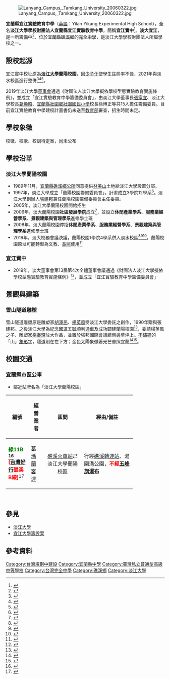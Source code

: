 {{Notability Unreferenced|time=2020-09-14}}
{{future}}
{{Infobox School
|name           = 淡江大學學校財團法人宜蘭縣宜江實驗教育中學
|other_name     = Yilan Yikang Experimental High School
|image          = 
|motto          = 
|established    = 籌備中
|type           = 私立[[完全中學|完全中學]]
|legal_person   = 淡江大學學校財團法人<ref>{{Cite web|title= 訊息公告：本校自109年8月1日起定名為「淡江大學學校財團法人淡江大學」，請查照。|url= http://www.ac.tku.edu.tw/news/news.php?Sn=1105|accessdate=2020-09-27|author=淡江大學秘書處|publisher=|language=zh-hant}}</ref>
|district       = {{ROC-TW}}[[宜蘭縣|宜蘭縣]]
|grades         = [[中等教育|中等教育]]、[[國民教育|國民教育]]
|president      = 
|principal      = 
|head of school = 
|dean           = 
|athletics      =
|conference     =
|enrollment     =
|area           = 40.45[[公頃|公頃]]
|free_label     = 校別
|free_text      = [[高級中等學校|高級中等學校]]<br/>[[國民中學|國民中學]]
|free_label2    = 核准文號
|free_text2     = 尚未核定
|score          =
|location       = [[宜蘭縣|宜蘭縣]][[礁溪鄉|礁溪鄉]]林美村林尾路180號
|website        = 
}}
[[File:Lanyang_Campus,_Tamkang_University_20060322.jpg|thumb]]

'''宜蘭縣宜江實驗教育中學'''（[[英語|英語]]：Yilan Yikang Experimental High School），全名'''淡江大學學校財團法人宜蘭縣宜江實驗教育中學'''，簡稱'''宜江實中'''<ref>{{Cite web|title= 實驗學校增 淡大籌備宜江實中，北市濱江下學年轉型|url= https://www.mdnkids.com/news/?Serial_NO=114894|accessdate=2020-09-15|author=沈育如、阮筱琪|publisher=國語日報社|language=zh-hant}}</ref>、'''淡大宜江'''，是一所籌備中<ref>{{Cite web|title=獨／淡江蘭陽校園原址 擬設實驗中學招高、國中生|url=https://udn.com/news/story/6928/4276393|accessdate=2020-09-15|author=馮靖惠|publisher=聯合新聞網|language=zh-hant|archive-date=2020-07-28|archive-url=https://web.archive.org/web/20200728180236/https://udn.com/news/story/6928/4276393|dead-url=no}}</ref>、位於[[宜蘭縣|宜蘭縣]][[礁溪鄉|礁溪鄉]]的[[完全中學|完全中學]]，是淡江大學學校財團法人所屬學校之一。

== 設校起源 ==
宜江實中校址原為'''[[淡江大學|淡江大學]]蘭陽校園'''，因[[少子化|少子化]]使學生註冊率不佳，2021年與淡水校區進行整併<ref>{{Cite web|title=淡大蘭陽校園將整併 擬110學年遷回淡水校區|url=https://www.cna.com.tw/news/ahel/201912150079.aspx|accessdate=2020-09-13|author=許秩維|publisher=中央社|language=zh-hant|archive-date=2019-12-15|archive-url=https://web.archive.org/web/20191215101042/https://www.cna.com.tw/news/ahel/201912150079.aspx|dead-url=no}}</ref><ref>{{Cite web|title=高教展望》淡江蘭陽校區 110學年裁撤併入校本部|url=https://talk.ltn.com.tw/article/paper/1339360|accessdate=2020-09-13|author=陳心瑜、吳柏軒|publisher=自由時報|language=zh-hant|archive-date=2019-12-16|archive-url=https://web.archive.org/web/20191216192046/https://talk.ltn.com.tw/article/paper/1339360|dead-url=no}}</ref><ref>{{Cite web|title=淡大學生人數新低 蘭陽校區將併入淡水|url=https://news.pts.org.tw/article/458735|accessdate=2020-09-13|author=曹晏郡、王德心、邱福財|publisher=公視新聞|language=zh-hant|archive-date=2020-09-20|archive-url=https://web.archive.org/web/20200920000804/https://news.pts.org.tw/article/458735|dead-url=no}}</ref>。

2019年淡江大學[[董事會|董事會]]通過《財團法人淡江大學擬依學校型態實驗教育實施條例》，並成立「宜江實驗教育中學籌備委員會」，由淡江大學董事長[[張家宜|張家宜]]、淡江大學校長[[葛煥昭|葛煥昭]]、[[宜蘭縣壯圍鄉壯圍國民小學|宜蘭縣壯圍鄉壯圍國民小學]]校長徐博正等共15人擔任籌備委員。目前宜江實驗教育中學建校計畫書仍未送至[[中華民國教育部|教育部]]審查，招生時間未定。

== 學校象徵 ==
校徽、校歌、校訓待定案，尚未公布

== 學校沿革 ==
=== 淡江大學蘭陽校園 ===
* 1989年11月，[[公所_(中華民國)|宜蘭縣礁溪鄉公所]]同意提供[[林美山|林美山]]土地給淡江大學設置分部。
* 1997年，淡江大學成立「蘭陽校園籌備委員會」，計畫成立3學院12學系<ref>{{Cite web|title=淡江大學蘭陽校區通過土地變更編定|url=https://www.e-land.gov.tw/News_Content.aspx?n=770C4B84956BD13B&s=4BB75B87DC0103F5|accessdate=2020-09-14|date=2004-02-13|work=宜蘭縣政府|language=zh-tw}}</ref>。淡江大學創辦人[[張建邦|張建邦]]兼任蘭陽校園籌備委員會主任委員。
* 2005年，淡江大學蘭陽校園開始招生
* 2006年，淡大蘭陽校園'''社區發展學院'''成立<ref>{{Cite web|title=蘭陽校園新設社區發展學院|url=http://www.lanyang.tku.edu.tw/zh_tw/news/蘭陽校園新設社區發展學院-22227473|accessdate=2020-09-14|author=|publisher=淡江時報|language=zh-hant|archive-date=2020-05-26|archive-url=https://web.archive.org/web/20200526063140/http://www.lanyang.tku.edu.tw/zh_tw/news/%E8%98%AD%E9%99%BD%E6%A0%A1%E5%9C%92%E6%96%B0%E8%A8%AD%E7%A4%BE%E5%8D%80%E7%99%BC%E5%B1%95%E5%AD%B8%E9%99%A2-22227473|dead-url=no}}</ref>，並設立'''休閒產業學系'''、'''服務業經營學系'''、'''景觀建築與管理學系'''進修學士班
* 2008年，淡大蘭陽校園停招'''休閒產業學系'''、'''服務業經營學系'''、'''景觀建築與管理學系'''進修學士班
* 2019年，淡大校務會議決議，蘭陽校園1學院4學系併入淡水校區<ref>{{Cite web|title=淡江薪火相傳～108學年度布達及主管交接典禮|url=https://events.tku.edu.tw/FocusDetail.cshtml?sn=1534|accessdate=2019-08-03|work=淡江大學大小事|archive-date=2020-03-28|archive-url=https://web.archive.org/web/20200328015109/https://events.tku.edu.tw/FocusDetail.cshtml?sn=1534|dead-url=no}}</ref><ref>{{Cite web|title=校務整併：一張圖剖析行政會議講了什麼－淡江大學學生會|url=https://www.facebook.com/TKUStudA/posts/2124095507637720|accessdate=2019-07-07|work=Facebook|language=zh-Hans}}</ref><ref>{{Cite web|title=淡江行政會議 葛校長：110學年全發院與國際事務學院整併|url=http://news.pchome.com.tw/living/cdnews/20190312/index-55232470775977250009.html|accessdate=2019-07-09|last=新聞|first=PChome|work=PChome新聞|archive-date=2019-07-09|archive-url=https://web.archive.org/web/20190709141741/http://news.pchome.com.tw/living/cdnews/20190312/index-55232470775977250009.html|dead-url=no}}</ref>，蘭陽校園原址可能轉型為文教、[[長照|長照]]使用<ref>{{cite news|author=林志成|title=少子化衝擊 淡大蘭陽校園4系遷回本校|url=https://www.chinatimes.com/realtimenews/20191215001610-260405|publisher=中時電子報|date=2020-09-15|accessdate=2020-09-15|archive-date=2019-12-17|archive-url=https://web.archive.org/web/20191217015733/https://www.chinatimes.com/realtimenews/20191215001610-260405?chdtv|dead-url=no}}</ref>

=== 宜江實中 ===
* 2019年，淡大董事會第13屆第4次全體董事會議通過《財團法人淡江大學擬依學校型態實驗教育實施條例》<ref>{{Cite web|title=淡江大學董事會第13屆第4次全體董事會議紀錄|url=https://www.tku.edu.tw/about/trustees/doc/rec_13-4.pdf|accessdate=2019-08-03|format=PDF|publisher=淡江大學董事會|language=zh-hant}}</ref>，並成立「宜江實驗教育中學籌備委員會」

== 景觀與建築 ==
=== 雪山隧道雕塑 ===
雪山隧道雕塑原是雕塑家[[胡澤民|胡澤民]]、[[楊英風|楊英風]]受淡江大學委託之創作，1990年贈與張建邦。之後淡江大學為紀念[[蔣渭水高速公路|國道五號]]順利通車及成功闢建蘭陽校園<ref>{{Cite web|title=雪山隧道雕塑＿第901期 新生特刊|url=http://tkutimes.tku.edu.tw/dtl.aspx?no=28318|accessdate=2019-07-21|work=淡江時報|archive-date=2019-07-21|archive-url=https://web.archive.org/web/20190721123547/http://tkutimes.tku.edu.tw/dtl.aspx%3Fno%3D28318|dead-url=no}}</ref>，委請楊英風之子、雕塑家[[楊奉琛|楊奉琛]]放大作品，並置於強邦國際會議廳側邊草坪上。[[不鏽鋼|不鏽鋼]]的「山」[[象形字|象形字]]，隧道則在左下方；金色太陽象徵著光芒普照宜蘭<ref>{{Cite web|title=雪山隧道雕塑|url=https://photo.tku.edu.tw/pic.cshtml?no=DADC9C64506525F8#prettyPhoto|accessdate=2019-07-21|work=淡江大學校園素材庫|archive-date=2020-03-28|archive-url=https://web.archive.org/web/20200328015331/https://photo.tku.edu.tw/pic.cshtml?no=DADC9C64506525F8#prettyPhoto|dead-url=no}}</ref><ref>{{Cite web|title=楊英風「雪山隧道」雕塑揭幕 創辦人：蘭陽校園傳統就此展開|url=http://tkutimes.tku.edu.tw/dtl.aspx?no=24571|accessdate=2020-09-14|work=淡江時報}}</ref>。

== 校園交通 ==
=== 宜蘭縣市區公車 ===
*鄰近站牌名為「淡江大學蘭陽校區」

{|class="wikitable" width="95%" align="center"
|-
!width=15%|編號
!width=10%|經營業者
!width=25%|區間
!width=34%|經由/備註
|-
|'''<font color="green">綠11B </font><ref>{{Cite web|title=綠11B路線圖|url=http://www.gostation.com.tw/index.php/staff/90-111%E7%B7%9A-%E7%A4%81%E6%BA%AA%E7%81%AB%E8%BB%8A%E7%AB%99%EF%BC%8D%E6%9E%97%E7%BE%8E%E7%9F%B3%E7%A3%90%E6%AD%A5%E9%81%93-%E5%8F%B0%E7%81%A3%E5%A5%BD%E8%A1%8C-%E7%A4%81%E6%BA%AA%E7%B7%9A.html|accessdate=2020-09-27|work=礁溪轉運站|archive-date=2020-10-17|archive-url=https://web.archive.org/web/20201017225136/http://www.gostation.com.tw/index.php/staff/90-111%E7%B7%9A-%E7%A4%81%E6%BA%AA%E7%81%AB%E8%BB%8A%E7%AB%99%EF%BC%8D%E6%9E%97%E7%BE%8E%E7%9F%B3%E7%A3%90%E6%AD%A5%E9%81%93-%E5%8F%B0%E7%81%A3%E5%A5%BD%E8%A1%8C-%E7%A4%81%E6%BA%AA%E7%B7%9A.html|dead-url=no}}</ref>'''<br/>'''<font color="red">([[台灣好行|台灣好行]]礁溪B線)</font>'''<ref>{{Cite web|title=礁溪B線|url=http://www.taiwantrip.com.tw/line/62?x=1&y=1|accessdate=2020-09-27|work=台灣好行|archive-date=2017-05-11|archive-url=https://web.archive.org/web/20170511134347/http://www.taiwantrip.com.tw/line/62?x=1&y=1|dead-url=no}}</ref>
|[[葛瑪蘭客運|葛瑪蘭客運]]
|<center>[[礁溪車站|礁溪火車站]]⇄淡江大學蘭陽校區
|行經[[礁溪轉運站|礁溪轉運站]]、湯圍溝公園，'''<font color="red">不經[[五峰旗瀑布|五峰旗瀑布]]</font>'''
|}<br />

== 參見 ==
* [[淡江大學|淡江大學]]
* [[宜江大學籌設案|宜江大學籌設案]]

== 參考資料 ==
<references/>

[[Category:台灣規劃中建設|Category:台灣規劃中建設]]
[[Category:宜蘭縣中學|Category:宜蘭縣中學]]
[[Category:臺灣私立普通型高級中等學校|Category:臺灣私立普通型高級中等學校]]
[[Category:台灣完全中學|Category:台灣完全中學]]
[[Category:礁溪鄉|Category:礁溪鄉]]
[[Category:淡江大學|Category:淡江大學]]
